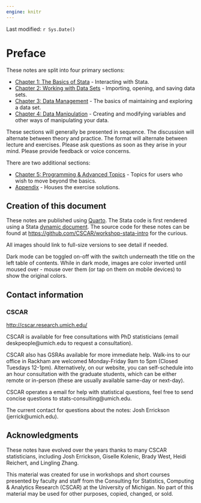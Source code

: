 ```yaml
---
engine: knitr
---
```


Last modified: `r Sys.Date()`

# Preface {.unnumbered}

These notes are split into four primary sections:

- [Chapter 1: The Basics of Stata](01-the-basics-of-stata.html) - Interacting
  with Stata.
- [Chapter 2: Working with Data Sets](02-working-with-data-sets.html) -
  Importing, opening, and saving data sets.
- [Chapter 3: Data Management](03-data-management.html) - The basics of
  maintaining and exploring a data set.
- [Chapter 4: Data Manipulation](04-data-manipulation.html) - Creating and
  modifying variables and other ways of manipulating your data.

These sections will generally be presented in sequence. The discussion will
alternate between theory and practice. The format will alternate between lecture
and exercises. Please ask questions as soon as they arise in your mind. Please
provide feedback or voice concerns.

There are two additional sections:

- [Chapter 5: Programming & Advanced Topics](05-programming.html) - Topics for
  users who wish to move beyond the basics.
- [Appendix](06-appendix.html) - Houses the exercise solutions.

## Creation of this document {.unnumbered}

These notes are published using [Quarto](https://quarto.org). The Stata code is
first rendered using a Stata [dynamic
document](https://www.stata.com/manuals/rptdynamicdocumentsintro.pdf). The
source code for these notes can be found at
<https://github.com/CSCAR/workshop-stata-intro> for the curious.

All images should link to full-size versions to see detail if needed.

Dark mode can be toggled on-off with the switch underneath the title on the left
table of contents. While in dark mode, images are color inverted until moused
over - mouse over them (or tap on them on mobile devices) to show the original
colors.

## Contact information {.unnumbered}

### CSCAR {.unnumbered}

<http://cscar.research.umich.edu/>

CSCAR is available for free consultations with PhD statisticians (email
deskpeople@umich.edu to request a consultation).

CSCAR also has GSRAs available for more immediate help. Walk-ins to our office
in Rackham are welcomed Monday-Friday 9am to 5pm (Closed Tuesdays 12-1pm).
Alternatively, on our website, you can self-schedule into an hour consultation
with the graduate students, which can be either remote or in-person (these are
usually available same-day or next-day).

CSCAR operates a email for help with statistical questions, feel free to send
concise questions to stats-consulting@umich.edu.

The current contact for questions about the notes: Josh Errickson
(jerrick@umich.edu).


## Acknowledgments {.unnumbered}

These notes have evolved over the years thanks to many CSCAR statisticians,
including Josh Errickson, Giselle Kolenic, Brady West, Heidi Reichert, and
Lingling Zhang.

This material was created for use in workshops and short courses presented by
faculty and staff from the Consulting for Statistics, Computing & Analytics
Research (CSCAR) at the University of Michigan. No part of this material may be
used for other purposes, copied, changed, or sold.
